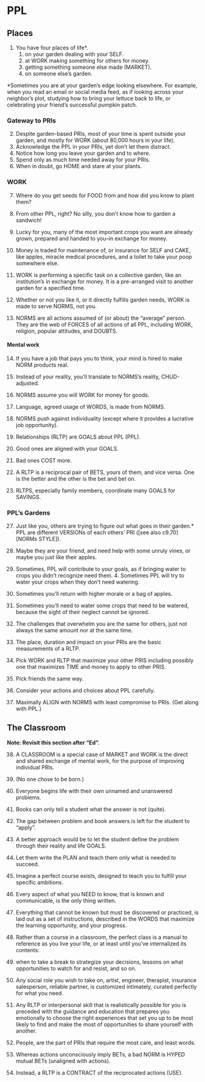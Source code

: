 
# PPL  

## Places  

1. You have four places of life*.
    1. on your garden dealing with your SELF.
    2. at WORK making something for others for money.
    3. getting something someone else made (MARKET).
    4. on someone else's garden.
    
\*Sometimes you are at your garden's edge
looking elsewhere.
For example, when you read an email or social media feed,
as if looking across your neighbor's plot,
studying how to bring your lettuce back to life,
or celebrating your friend's successful pumpkin patch.

### Gateway to PRIs  

2. Despite garden-based PRIs, most of your time
is spent outside your garden, and mostly for WORK (about 80,000 hours in your life).
3. Acknowledge the PPL in your PRIs, yet don't let them distract.
4. Notice how long you leave your garden and to where.
5. Spend only as much time needed away for your PRIs.
6. When in doubt, go HOME and stare at your plants.

<!-- from these datum alone -->
<!-- we have all we need to know -->
<!-- as a psychological baseline -->
<!-- for each individual difference. -->

### WORK  

7.	Where do you get seeds for FOOD from and how did you know to plant them? 
8.	From other PPL, right? No silly, you don't know how to garden a sandwich! 
9.	Lucky for you, many of the most important crops you want are already grown, prepared and handed to you--in exchange for money.

10.	Money is traded for maintenance of, or insurance for SELF and CAKE, like apples, miracle medical procedures, and a toilet to take your poop somewhere else.
11. WORK is performing a specific task on a collective garden, like an institution's in exchange for money. It is a pre-arranged visit to another garden for a specified time.

12.	Whether or not you like it, or it directly fulfills garden needs, WORK is made to serve NORMS, not you.
13.	NORMS are all actions assumed of (or about) the "average" person. They are the web of FORCES of all actions of all PPL, including WORK, religion, popular attitudes, and DOUBTS.

#### Mental work  
14. If you have a job that pays you to think, your mind is hired to make NORM products real.
15. Instead of your reality, 
you'll translate to NORMS's reality, CHUD-adjusted.

16.	NORMS assume you will WORK for money for goods. 
17.	Language, agreed usage of WORDS, is made from NORMS.
18.	NORMS push against individuality (except where it provides a lucrative job opportunity). 

19.	Relationships (RLTP) are GOALS about PPL (PPL). 
20.	Good ones are aligned with your GOALS.
21.	Bad ones COST more. 
22.	A RLTP is a reciprocal pair of BETS, yours of them, and vice versa. One is the better and the other is the bet and bet on.
23.	RLTPS, especially family members, coordinate many GOALS for SAVINGS.

### PPL's Gardens 

27.	Just like you, others are trying to figure out what goes in their garden.\*	PPL are different VERSIONs of each others' PRI ([see also c9.70][NORMs STYLE]).

28. Maybe they are your friend, and need help with some unruly vines, or maybe you just like their apples. 
29. Sometimes, PPL will contribute to your goals, as if bringing water to crops you didn't recognize need them. 4. Sometimes PPL will try to water your crops when they don't need watering.
30. Sometimes you'll return with higher morale or a bag of apples.
31. Sometimes you'll need to water some crops that need to be watered, because the sight of their neglect cannot be ignored.
32. The challenges that overwhelm you are the same for others, just not always the same amount nor at the same time.
33. The place, duration and impact on your PRIs are the basic measurements of a RLTP.

34.	Pick WORK and RLTP that maximize your other PRIS including possibly 
one that maximizes TIME and money to apply to other PRIS.
35.	Pick friends the same way. 
36.	Consider your actions and choices about PPL carefully. 
37.	Maximally ALIGN with NORMS with least compromise to PRIs. (Get along with PPL.)

## The Classroom  

**Note: Revisit this section after "Ed".**

38. A CLASSROOM is a special case of MARKET and WORK is the direct and shared exchange of mental work, for the purpose of improving individual PRIs.
39.	(No one chose to be born.) 
40.	Everyone begins life with their own unnamed and unanswered 
problems.
41.	Books can only tell a student what the answer is not (quite).
42.	The gap between problem and book answers is left for the student to "apply".
43.	A better approach would be to let the student define the problem through their reality and life GOALS.
44.	Let them write the PLAN and teach them only what is needed to succeed.
45.	Imagine a perfect course exists, designed to teach you to fulfill your specific ambitions. 
46.	Every aspect of what you NEED to know, that is known and 
communicable, is the only thing written. 
47.	Everything that cannot be known but must be discovered or practiced, is laid out as a set of instructions, described in the WORDS that maximize the learning opportunity, and your progress.
48.	Rather than a course in a classroom, the perfect class is a manual to reference as you live your life, or at least until you've internalized its contents: 
49.	when to take a break to strategize your decisions, lessons on what opportunities to watch for and resist, and so on. 
50.	Any social role you wish to take on, artist, engineer, therapist, insurance salesperson, reliable partner, is customized intimately, curated perfectly for what you need.
51.	Any RLTP or interpersonal skill that is realistically possible for you is preceded with the guidance and education that prepares you emotionally to choose the right experiences that set you up to be most likely to find and make the most of opportunities to share yourself with another.

52. People, are the part of PRIs that require the most care, and least words. 
53. Whereas actions unconsciously imply BETs, a bad NORM is HYPED mutual BETs (unaligned with actions).
54. Instead, a RLTP is a CONTRACT of the reciprocated actions (USE).
